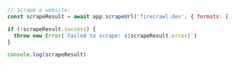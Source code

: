 ```js Node
// Scrape a website:
const scrapeResult = await app.scrapeUrl('firecrawl.dev', { formats: ['markdown', 'html'] }) as ScrapeResponse;

if (!scrapeResult.success) {
  throw new Error(`Failed to scrape: ${scrapeResult.error}`)
}

console.log(scrapeResult)
```